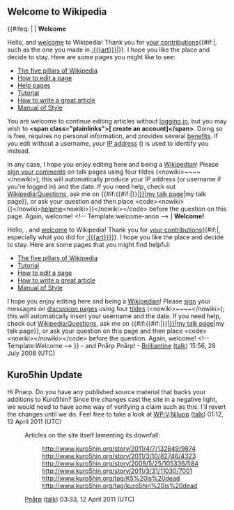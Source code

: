 <article id="18618834" title=User talk:Pnårp>
	<talkpage id="18618834" title="User talk:Pnårp">
==Welcome to Wikipedia==
{{#ifeq: {{lc:{{BASEPAGENAME}}}} | {{uc:{{BASEPAGENAME}}}} 
| '''Welcome'''

Hello, and [[Wikipedia:Introduction|welcome]] to Wikipedia! Thank you for [[Special:Contributions/{{BASEPAGENAME}}|your contributions]]{{#if:|, such as the one you made in [[:{{{art}}}]]|}}. I hope you like the place and decide to stay. Here are some pages you might like to see:

* [[Wikipedia:Five pillars|The five pillars of Wikipedia]]
* [[Wikipedia:How to edit a page|How to edit a page]]
* [[Help:Contents|Help pages]]
* [[Wikipedia:Tutorial|Tutorial]]
* [[Wikipedia:How to write a great article|How to write a great article]]
* [[Wikipedia:Manual of Style|Manual of Style]]

You are welcome to continue editing articles without [[Special:Userlogin|logging in]], but you may wish to '''&lt;span class=&quot;plainlinks&quot;&gt;[{{fullurl:Special:Userlogin|type=signup}} create an account]&lt;/span&gt;'''. Doing so is free, requires no personal information, and provides several [[Wikipedia:Why create an account?|benefits]]. If you edit without a username, your [[IP address]] ({{BASEPAGENAME}}) is used to identify you instead.

In any case, I hope you enjoy editing here and being a [[Wikipedia:Wikipedians|Wikipedian]]! Please [[Wikipedia:Signatures|sign your comments]] on talk pages using four tildes (&lt;nowiki&gt;~~~~&lt;/nowiki&gt;); this will automatically produce your IP address (or username if you're logged in) and the date. If you need help, check out [[Wikipedia:Questions]], ask me on {{#if:{{#if:|{{{1}}}}}|[[user talk:{{#if:|{{{1}}}}}|my talk page]]|my talk page}}, or ask your question and then place &lt;code&gt;&lt;nowiki&gt;{{&lt;/nowiki&gt;[[:Category:Wikipedians looking for help|helpme]]&lt;nowiki&gt;}}&lt;/nowiki&gt;&lt;/code&gt; before the question on this page. Again, welcome! &lt;!-- Template:welcome-anon --&gt;
| '''Welcome!'''

Hello, {{BASEPAGENAME}}, and [[Wikipedia:Introduction|welcome]] to Wikipedia! Thank you for [[Special:Contributions/{{BASEPAGENAME}}|your contributions]]{{#if:|, especially what you did for [[:{{{art}}}]]}}. I hope you like the place and decide to stay. Here are some pages that you might find helpful:
*[[Wikipedia:Five pillars|The five pillars of Wikipedia]]
*[[Wikipedia:Tutorial|Tutorial]]
*[[Wikipedia:How to edit a page|How to edit a page]]
*[[Wikipedia:Article development|How to write a great article]]
*[[Wikipedia:Manual of Style|Manual of Style]]
I hope you enjoy editing here and being a [[Wikipedia:Wikipedians|Wikipedian]]! Please [[Wikipedia:Signatures|sign]] your messages on [[Wikipedia:talk page|discussion page]]s using four [[tilde]]s (&lt;nowiki&gt;~~~~&lt;/nowiki&gt;); this will automatically insert your username and the date. If you need help, check out [[Wikipedia:Questions]], ask me on {{#if:{{#if:|{{{1}}}}}|[[user talk:{{#if:|{{{1}}}}}|my talk page]]|my talk page}}, or ask your question on this page and then place &lt;code&gt;&lt;nowiki&gt;{{helpme}}&lt;/nowiki&gt;&lt;/code&gt; before the question. Again, welcome! &lt;!-- Template:Welcome --&gt;
}} - and Pnårp Pnårp! - [[User:Brilliantine|Brilliantine]] ([[User talk:Brilliantine|talk]]) 15:56, 28 July 2008 (UTC)

==Kuro5hin Update==

Hi Pnarp. Do you have any published source material that backs your additions to Kuro5hin? Since the changes cast the site in a negative light, we would need to have some way of verifying a claim such as this. I'll revert the changes until we do. Feel free to take a look at [[WP:V]].[[User:Niluop|Niluop]] ([[User talk:Niluop|talk]]) 01:12, 12 April 2011 (UTC)

: Articles on the site itself lamenting its downfall:
:: http://www.kuro5hin.org/story/2011/4/7/132849/9874
:: http://www.kuro5hin.org/story/2011/3/10/82746/4323
:: http://www.kuro5hin.org/story/2009/5/25/105336/584
:: http://www.kuro5hin.org/story/2011/3/31/11030/7001
:: http://www.kuro5hin.org/tag/K5%20is%20dead
:: http://www.kuro5hin.org/tag/kuro5hin%20is%20dead
: [[User:Pnårp|Pnårp]] ([[User talk:Pnårp#top|talk]]) 03:33, 12 April 2011 (UTC)
	</talkpage>
</article>